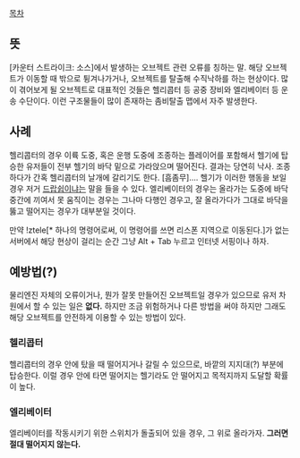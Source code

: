 [[목차]]

== 뜻 ==

[카운터 스트라이크: 소스]에서 발생하는 오브젝트 관련 오류를 칭하는 말. 해당 오브젝트가 이동할 때 밖으로 튕겨나가거나, 오브젝트를 탈출해 수직낙하를 하는 현상이다. 많이 겪어보게 될 오브젝트로 대표적인 것들은 헬리콥터 등 공중 장비와 엘리베이터 등 운송 수단이다. 이런 구조물들이 많이 존재하는 좀비탈출 맵에서 자주 발생한다.

== 사례 ==

헬리콥터의 경우 이륙 도중, 혹은 운행 도중에 조종하는 플레이어를 포함해서 헬기에 탑승한 유저들이 전부 헬기의 바닥 밑으로 가라앉으며 떨어진다. 결과는 당연히 낙사. 조종하다가 간혹 헬리콥터의 날개에 갈리기도 한다. [흠좀무].... 헬기가 이러한 행동을 보일 경우 저거 [[드랍쉽]]이냐는 말을 들을 수 있다. 엘리베이터의 경우는 올라가는 도중에 바닥 중간에 끼여서 못 움직이는 경우는 그나마 다행인 경우고, 잘 올라가다가 그대로 바닥을 뚫고 떨어지는 경우가 대부분일 것이다.

만약 !ztele[* 하나의 명령어로써, 이 명령어를 쓰면 리스폰 지역으로 이동된다.]가 없는 서버에서 해당 현상이 걸리는 순간 그냥 Alt + Tab 누르고 인터넷 서핑이나 하자.

== 예방법(?) ==

물리엔진 자체의 오류이거나, 뭔가 잘못 만들어진 오브젝트일 경우가 있으므로 유저 차원에서 할 수 있는 일은 '''없다.''' 하지만 조금 위험하거나 다른 방법을 써야 하지만 그래도 해당 오브젝트를 안전하게 이용할 수 있는 방법이 있다.

=== 헬리콥터 ===

헬리콥터의 경우 안에 탔을 때 떨어지거나 갈릴 수 있으므로, 바깥의 지지대(?) 부분에 탑승한다. 이럴 경우 안에 타면 떨어지는 헬기라도 안 떨어지고 목적지까지 도달할 확률이 높다.

=== 엘리베이터 ===

엘리베이터를 작동시키기 위한 스위치가 돌출되어 있을 경우, 그 위로 올라가자. '''그러면 절대 떨어지지 않는다.'''
